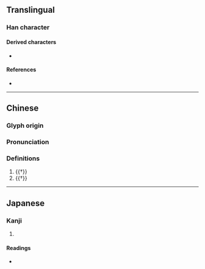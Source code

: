 {{character info}}
==Translingual==

===Han character===
{{Han char|rn=18|rad=刀|as=05|sn=7|four=|canj=OILN,XOILN|ids=⿰令刂}}

====Derived characters====
* {{l|mul|[[𫢣]]}}

====References====
* {{Han ref|kx=0138.070|dkj=01919|dj=0311.080|hdz=10330.040|uh=5222|ud=21026}}

----

==Chinese==
{{zh-forms}}

===Glyph origin===
{{Han etym}}

===Pronunciation===
{{zh-pron
|m=líng
|c=ling4
|mc=y
|oc=y
|ma=
|cat=a,n
}}

===Definitions===
{{zh-hanzi}}

# {{†}} {{zh-alt-form|伶|[[lonely]], [[solitary]]}}
# {{†}} {{zh-alt-form|伶|[[actor]]}}

{{zh-cat|Occupations}}

----

==Japanese==

===Kanji===
{{ja-kanji|grade=|rs=刀05}}

# {{rfdef|ja|sort=刀05}}

====Readings====
* {{ja-readings|on=れい,りょう|kun=さく}}